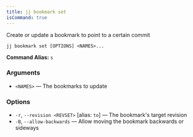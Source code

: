 ```yaml
---
title: jj bookmark set
isCommand: true
---
```


Create or update a bookmark to point to a certain commit

```shell title="Usage"
jj bookmark set [OPTIONS] <NAMES>...
```

**Command Alias:** `s`

### Arguments

- `<NAMES>` — The bookmarks to update

### Options

- `-r`, `--revision <REVSET>` [alias: `to`] — The bookmark's target revision
- `-B`, `--allow-backwards` — Allow moving the bookmark backwards or sideways

